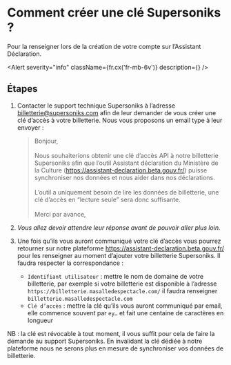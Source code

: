 

# Comment créer une clé Supersoniks ?

Pour la renseigner lors de la création de votre compte sur l’Assistant Déclaration.

<Alert severity="info" className={fr.cx('fr-mb-6v')} description={<TicketingSystemConnectionSupport />} />

## Étapes

1. Contacter le support technique Supersoniks à l’adresse [billetterie@supersoniks.com](mailto:billetterie@supersoniks.com) afin de leur demander de vous créer une clé d’accès à votre billetterie. Nous vous proposons un email type à leur envoyer :

   > Bonjour,\
   > \
   > Nous souhaiterions obtenir une clé d’accès API à notre billetterie Supersoniks afin que l’outil Assistant déclaration du Ministère de la Culture (https://assistant-declaration.beta.gouv.fr/)
   > puisse synchroniser nos données et nous aider dans nos déclarations.\
   > \
   > L’outil a uniquement besoin de lire les données de billetterie, une clé d’accès en “lecture seule” sera donc suffisante.\
   > \
   > Merci par avance,

2. _Vous allez devoir attendre leur réponse avant de pouvoir aller plus loin._

3. Une fois qu’ils vous auront communiqué votre clé d’accès vous pourrez retourner sur notre plateforme https://assistant-declaration.beta.gouv.fr/ pour les renseigner au moment d’ajouter votre billetterie Supersoniks. Il faudra respecter la correspondance :
   - `Identifiant utilisateur` : mettre le nom de domaine de votre billetterie, par exemple si votre billetterie est disponible à l’adresse `https://billetterie.masalledespectacle.com/` il faudra renseigner `billetterie.masalledespectacle.com`
   - `Clé d’accès` : mettre la clé qu’ils vous auront communiqué par email, elle commence souvent par `ey…` et fait une centaine de caractères en longueur

NB : la clé est révocable à tout moment, il vous suffit pour cela de faire la demande au support Supersoniks. En invalidant la clé dédiée à notre plateforme nous ne serons plus en mesure de synchroniser vos données de billetterie.
